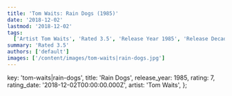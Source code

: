 ```yaml
---
title: 'Tom Waits: Rain Dogs (1985)'
date: '2018-12-02'
lastmod: '2018-12-02'
tags:
  ['Artist Tom Waits', 'Rated 3.5', 'Release Year 1985', 'Release Decade 1980']
summary: 'Rated 3.5'
authors: ['default']
images: ['/content/images/tom-waits|rain-dogs.jpg']
---
```


  key: 'tom-waits|rain-dogs',
  title: 'Rain Dogs',
  release_year: 1985,
  rating: 7,
  rating_date: '2018-12-02T00:00:00.000Z',
  artist: 'Tom Waits',
};

<MusicRating data={data} />
